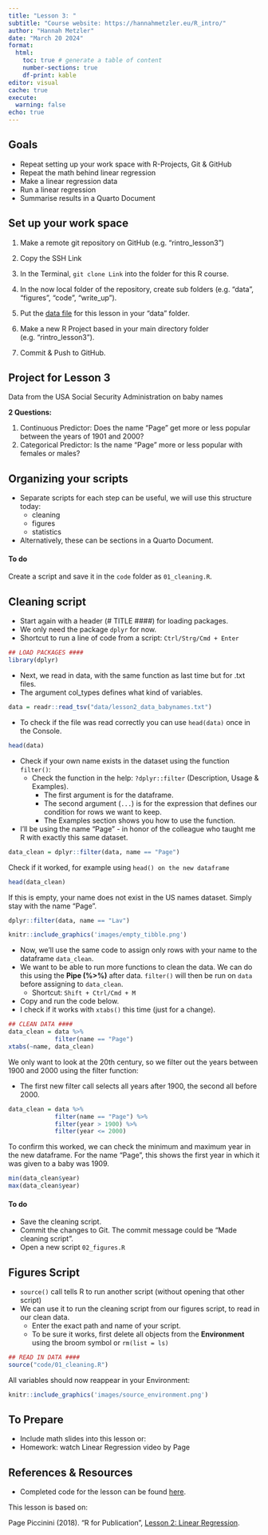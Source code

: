 ```yaml
---
title: "Lesson 3: "
subtitle: "Course website: https://hannahmetzler.eu/R_intro/"
author: "Hannah Metzler"
date: "March 20 2024"
format: 
  html:
    toc: true # generate a table of content
    number-sections: true
    df-print: kable
editor: visual
cache: true
execute: 
  warning: false
echo: true
---
```



## Goals

* Repeat setting up your work space with R-Projects, Git & GitHub
* Repeat the math behind linear regression
* Make a linear regression data
* Run a linear regression
* Summarise results in a Quarto Document

## Set up your work space

1.  Make a remote git repository on GitHub (e.g. “rintro_lesson3”)

2.  Copy the SSH Link

3.  In the Terminal, `git clone Link` into the folder for this R course.

4.  In the now local folder of the repository, create sub folders (e.g. “data”, “figures”, “code”, “write_up”).

5.  Put the [data file](https://github.com/hannahmetzler/R_intro_lesson3/blob/main/data/rcourse_lesson2_data.txt) for this lesson in your “data” folder.

6.  Make a new R Project based in your main directory folder (e.g. “rintro_lesson3”).

7.  Commit & Push to GitHub.


<!-- ## Math of linear regression -->

<!-- ```{r, read data, echo = F} -->
<!-- #ChickWeight dataset -->
<!-- data(package = "datasets", ChickWeight) -->
<!-- data = ChickWeight -->
<!-- ``` -->

<!-- * Link to [Slides](https://pagepiccinini.files.wordpress.com/2016/02/rcourse_lesson2.pdf) -->

## Project for Lesson 3

Data from the USA Social Security Administration on baby names

**2 Questions:**

1. Continuous Predictor: Does the name "Page" get more or less popular between the years of 1901 and 2000?
2. Categorical Predictor: Is the name "Page" more or less popular with females or males?

## Organizing your scripts

- Separate scripts for each step can be useful, we will use this structure today: 
  - cleaning
  - figures
  - statistics
- Alternatively, these can be sections in a Quarto Document.

:::{.callout-caution}
#### To do
Create a script and save it in the `code` folder as `01_cleaning.R`. 
:::

## Cleaning script

- Start again with a header (# TITLE ####) for loading packages. 
- We only need the package `dplyr` for now. 
- Shortcut to run a line of code from a script: `Ctrl/Strg/Cmd + Enter`

```r
## LOAD PACKAGES ####
library(dplyr)
```

- Next, we read in data, with the same function as last time but for .txt files. 
- The argument col_types defines what kind of variables.

```r
data = readr::read_tsv("data/lesson2_data_babynames.txt")
```

- To check if the file was read correctly you can use `head(data)` once in the Console. 

```r
head(data)
```


- Check if your own name exists in the dataset using the function `filter()`:
  - Check the function in the help: `?dplyr::filter` (Description, Usage & Examples). 
    - The first argument is for the dataframe. 
    - The second argument (`...`) is for the expression that defines our condition for rows we want to keep.
    - The Examples section shows you how to use the function.
    
- I'll be using the name "Page" - in honor of the colleague who taught me R with exactly this same dataset. 


```r
data_clean = dplyr::filter(data, name == "Page")
```

Check if it worked, for example using `head() on the new dataframe`

```r
head(data_clean)
```

If this is empty, your name does not exist in the US names dataset. Simply stay with the name "Page". 

```r
dplyr::filter(data, name == "Lav")
```

```r
knitr::include_graphics('images/empty_tibble.png')
```


- Now, we'll use the same code to assign only rows with your name to the dataframe `data_clean`.
- We want to be able to run more functions to clean the data. We can do this using the **Pipe (%>%)** after data. `filter()` will then be run on `data` before assigning to `data_clean`. 
  - Shortcut: `Shift + Ctrl/Cmd + M`
- Copy and run the code below. 
- I check if it works with `xtabs()` this time (just for a change).

```r
## CLEAN DATA ####
data_clean = data %>%
             filter(name == "Page")
xtabs(~name, data_clean)
```

We only want to look at the 20th century, so we filter out the years between 1900 and 2000 using the filter function:

- The first new filter call selects all years after 1900, the second all before 2000. 

```r
data_clean = data %>%
             filter(name == "Page") %>%
             filter(year > 1900) %>%
             filter(year <= 2000)
```

To confirm this worked, we can check the minimum and maximum year in the new dataframe. For the name "Page", this shows the first year in which it was given to a baby was 1909. 

```r
min(data_clean$year)
max(data_clean$year)
```

:::{.callout-caution}
#### To do
- Save the cleaning script.
- Commit the changes to Git. The commit message could be "Made cleaning script".
- Open a new script `02_figures.R`
::::

## Figures Script

- `source()` call tells R to run another script (without opening that other script)
- We can use it to run the cleaning script from our figures script, to read in our clean data. 
  - Enter the exact path and name of your script.
  - To be sure it works, first delete all objects from the **Environment** using the broom symbol or `rm(list = ls)`

```r
## READ IN DATA ####
source("code/01_cleaning.R")
```

All variables should now reappear in your Environment: 
```r
knitr::include_graphics('images/source_environment.png')
```


## To Prepare

- Include math slides into this lesson or: 
- Homework: watch Linear Regression video by Page

## References & Resources

- Completed code for the lesson can be found [here](https://github.com/hannahmetzler/R_intro_lesson3).

This lesson is based on:

Page Piccinini (2018). "R for Publication", [Lesson 2: Linear Regression](https://pagepiccinini.com/r-course/lesson-2-linear-regression/). 